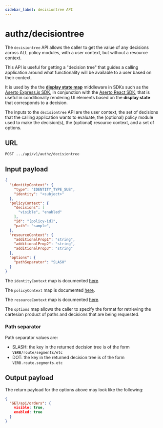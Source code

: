 ```yaml
---
sidebar_label: decisiontree API
---
```


# authz/decisiontree

The `decisiontree` API allows the caller to get the value of any decisions across ALL policy modules, 
with a user context, but without a resource context. 

This API is useful for getting a "decision tree" that guides a calling application around what 
functionality will be available to a user based on their context. 

It is used by the the [**display state map**](/authorizer-guide/display-state-map) middleware in SDKs 
such as the [Aserto Express.js SDK](/software-development-kits/express#displaystatemap-middleware), in 
conjunction with the [Aserto React SDK](/software-development-kits/react), that is useful in 
conditionally rendering UI elements based on the **display state** that corresponds to a decision. 

The inputs to the `decisiontree` API are the user context, the set of decisions that the calling 
application wants to evaluate, the (optional) policy module used to make the decision(s), the (optional)
resource context, and a set of options.

## URL

`POST .../api/v1/authz/decisiontree`

## Input payload

```json
{
  "identityContext": {
    "type": "IDENTITY_TYPE_SUB",
    "identity": "<subject>"
  }, 
  "policyContext": {
    "decisions": [
      "visible", "enabled"
    ],
    "id": "[policy-id]",
    "path": "sample",
  },
  "resourceContext": {
    "additionalProp1": "string",
    "additionalProp2": "string",
    "additionalProp3": "string"
  },
  "options": {
    "pathSeparator": "SLASH"
  }
}
```

The `identityContext` map is documented [here](/authorizer-guide/identity-context).

The `policyContext` map is documented [here](/authorizer-guide/policy-context).

The `resourceContext` map is documented [here](/authorizer-guide/resource-context).

The `options` map allows the caller to specify the format for retrieving the cartesian product of 
paths and decisions that are being requested.

### Path separator

Path separator values are:
* SLASH: the key in the returned decision tree is of the form `VERB/route/segments/etc`
* DOT: the key in the returned decision tree is of the form `VERB.route.segments.etc`

## Output payload

The return payload for the options above may look like the following:

```json
{
  "GET/api/orders": {
    visible: true,
    enabled: true
  }
}
```
